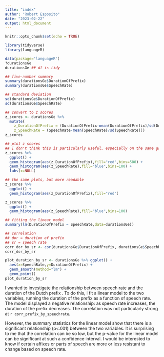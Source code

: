 ```yaml
---
title: "index"
author: "Robert Esposito"
date: "2023-02-22"
output: html_document
---
```


```r
knitr::opts_chunk$set(echo = TRUE)
```

```r
library(tidyverse)
library(languageR)
```

```r
data(package="languageR")
?durationsGe
durationsGe ## df is tidy
```

```r
## five-number summary
summary(durationsGe$DurationOfPrefix)
summary(durationsGe$SpeechRate)

## standard deviation
sd(durationsGe$DurationOfPrefix)
sd(durationsGe$SpeechRate)

## convert to z scores
z_scores <- durationsGe %>%
  mutate(
    z_DurationOfPrefix = (DurationOfPrefix-mean(DurationOfPrefix)/sd(DurationOfPrefix)),
    z_SpeechRate = (SpeechRate-mean(SpeechRate)/sd(SpeechRate)))
z_scores

## plot z scores
## I don't think this is particularly useful, especially on the same graph, since I'm looking at two continuous variables and I'm not looking at a group
z_scores %>% 
  ggplot() +
  geom_histogram(aes(z_DurationOfPrefix),fill="red",bins=500) +
  geom_histogram(aes(z_SpeechRate),fill="blue",bins=100) +
  labs(x=NULL)

## the same plots, but more readable
z_scores %>% 
  ggplot() +
  geom_histogram(aes(z_DurationOfPrefix),fill="red")

z_scores %>% 
  ggplot() +
  geom_histogram(aes(z_SpeechRate),fill="blue",bins=100)
```

```r
## fitting the linear model
summary(lm(DurationOfPrefix ~ SpeechRate,data=durationsGe))

## correlation
## dor = duration of prefix
## sr = speech rate
corr_dor_by_sr <- cor(durationsGe$DurationOfPrefix, durationsGe$SpeechRate)
corr_dor_by_sr
```

```r
plot_duration_by_sr <- durationsGe %>% ggplot() +
  aes(x=SpeechRate,y=DurationOfPrefix) +
  geom_smooth(method="lm") +
  geom_point()
plot_duration_by_sr
```

I wanted to investigate the relationship between speech rate and the duration of the Dutch prefix <ge->. To do this, I fit a linear model to the two variables, running the duration of the prefix as a function of speech rate. The model displayed a negative relationship: as speech rate increases, the duration of the prefix decreases. The correlation was not particularly strong at `r corr_prefix_by_speechrate`. 

However, the summary statistics for the linear model show that there is a significant relationship (p<.001) between the two variables. It is surprising to me that the correlation can be so low, but the p-value for the linear model can be significant at such a confidence interval. I would be interested to know if certain affixes or parts of speech are more or less resistant to change based on speech rate.